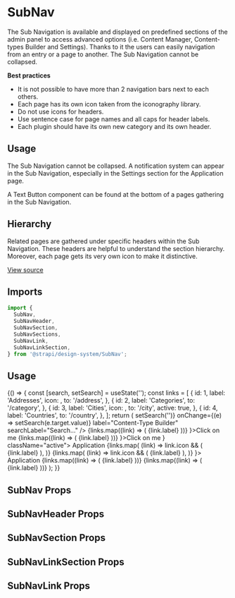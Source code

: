 <!--- SubNav.stories.mdx --->


<Meta title="Design System/Components/SubNav" component={SubNav} />

# SubNav

The Sub Navigation is available and displayed on predefined sections of the admin panel to access advanced options (i.e. Content Manager, Content-types Builder and Settings). Thanks to it the users can easily navigation from an entry or a page to another. The Sub Navigation cannot be collapsed.

**Best practices**

- It is not possible to have more than 2 navigation bars next to each others.
- Each page has its own icon taken from the iconography library.
- Do not use icons for headers.
- Use sentence case for page names and all caps for header labels.
- Each plugin should have its own new category and its own header.

## Usage

The Sub Navigation cannot be collapsed. A notification system can appear in the Sub Navigation, especially in the Settings section for the Application page.

A Text Button component can be found at the bottom of a pages gathering in the Sub Navigation.

## Hierarchy

Related pages are gathered under specific headers within the Sub Navigation. These headers are helpful to understand the section hierarchy. Moreover, each page gets its very own icon to make it distinctive.

[View source](https://github.com/strapi/design-system/tree/main/packages/strapi-design-system/src/SubNav)

## Imports

```js
import {
  SubNav,
  SubNavHeader,
  SubNavSection,
  SubNavSections,
  SubNavLink,
  SubNavLinkSection,
} from '@strapi/design-system/SubNav';
```

## Usage

<Canvas>
  <Story name="base">
    {() => {
      const [search, setSearch] = useState('');
      const links = [
        {
          id: 1,
          label: 'Addresses',
          icon: <ExclamationMarkCircle />,
          to: '/address',
        },
        {
          id: 2,
          label: 'Categories',
          to: '/category',
        },
        {
          id: 3,
          label: 'Cities',
          icon: <Apps />,
          to: '/city',
          active: true,
        },
        {
          id: 4,
          label: 'Countries',
          to: '/country',
        },
      ];
      return (
        <Flex>
          <Box padding={10} style={{ height: '100vh' }}>
            <SubNav ariaLabel="Builder sub nav">
              <SubNavHeader
                searchable
                value={search}
                onClear={() => setSearch('')}
                onChange={(e) => setSearch(e.target.value)}
                label="Content-Type Builder"
                searchLabel="Search..."
              />
              <SubNavSections>
                <SubNavSection label="Collection Type" collapsable badgeLabel={links.length.toString()}>
                  {links.map((link) => (
                    <SubNavLink to={link.to} active={link.active} key={link.id}>
                      {link.label}
                    </SubNavLink>
                  ))}
                </SubNavSection>
                <Box as="li" paddingLeft={7}>
                  <TextButton startIcon={<Plus />}>Click on me</TextButton>
                </Box>
                <SubNavSection label="Single Type" collapsable badgeLabel={links.length.toString()}>
                  <SubNavLinkSection label="Default">
                    {links.map((link) => (
                      <SubNavLink to={link.to} key={link.id}>
                        {link.label}
                      </SubNavLink>
                    ))}
                  </SubNavLinkSection>
                </SubNavSection>
                <Box as="li" paddingLeft={7}>
                  <TextButton startIcon={<Plus />}>Click on me</TextButton>
                </Box>
              </SubNavSections>
            </SubNav>
          </Box>
          <Box padding={10} style={{ height: '100vh' }}>
            <SubNav ariaLabel="Settings sub nav">
              <SubNavHeader label="Settings" />
              <SubNavSections>
                <SubNavLink to="/blabla" withBullet icon={<Apps />} className="active">
                  Application
                </SubNavLink>
                <SubNavSection label="Global Settings">
                  {links.map(
                    (link) =>
                      link.icon && (
                        <SubNavLink to={link.to} active={link.active} icon={link.icon} key={link.id}>
                          {link.label}
                        </SubNavLink>
                      ),
                  )}
                </SubNavSection>
                <SubNavSection label="Permissions">
                  {links.map(
                    (link) =>
                      link.icon && (
                        <SubNavLink to={link.to} icon={link.icon} key={link.id}>
                          {link.label}
                        </SubNavLink>
                      ),
                  )}
                </SubNavSection>
              </SubNavSections>
            </SubNav>
          </Box>
          <Box padding={10} style={{ height: '100vh' }}>
            <SubNav ariaLabel="Mixed sub nav">
              <SubNavHeader label="Mixed" />
              <SubNavSections>
                <SubNavLink to="/blabla" withBullet icon={<Apps />}>
                  Application
                </SubNavLink>
                <SubNavSection label="Global Settings">
                  <SubNavLinkSection label="Sub section">
                    {links.map((link) => (
                      <SubNavLink to={link.to} active={link.active} icon={link.icon} key={link.id}>
                        {link.label}
                      </SubNavLink>
                    ))}
                  </SubNavLinkSection>
                </SubNavSection>
                <SubNavSection label="Permissions">
                  {links.map((link) => (
                    <SubNavLink to={link.to} icon={link.icon} key={link.id}>
                      {link.label}
                    </SubNavLink>
                  ))}
                </SubNavSection>
              </SubNavSections>
            </SubNav>
          </Box>
        </Flex>
      );
    }}
  </Story>
</Canvas>

## SubNav Props

<ArgsTable of={SubNav} />

## SubNavHeader Props

<ArgsTable of={SubNavHeader} />

## SubNavSection Props

<ArgsTable of={SubNavSection} />

## SubNavLinkSection Props

<ArgsTable of={SubNavLinkSection} />

## SubNavLink Props

<ArgsTable of={SubNavLink} />
